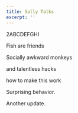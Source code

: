 ```yaml
---
title: Sally Talks
excerpt: ''
---
```


2ABCDEFGHI

Fish are friends

Socially awkward monkeys

and talentless hacks

how to make this work

Surprising behavior.

Another update.
